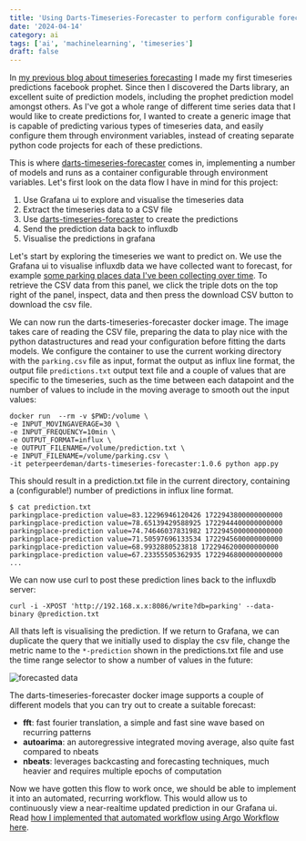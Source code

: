 ```yaml
---
title: 'Using Darts-Timeseries-Forecaster to perform configurable forecasting on timeseries'
date: '2024-04-14'
category: ai
tags: ['ai', 'machinelearning', 'timeseries']
draft: false
---
```


In [my previous blog about timeseries forecasting](./predicting-timeseries-data-using-facebook-prophet-in-a-python-flask-service-influxdb-and-grafana-on-raspberry-pi) I made my first timeseries predictions facebook prophet. Since then I discovered the Darts library, an excellent suite of prediction models, including the prophet prediction model amongst others. As I've got a whole range of different time series data that I would like to create predictions for, I wanted to create a generic image that is capable of predicting various types of timeseries data, and easily configure them through environment variables, instead of creating separate python code projects for each of these predictions.

This is where [darts-timeseries-forecaster](https://github.com/peterpeerdeman/darts-timeseries-forecaster) comes in, implementing a number of models and runs as a container configurable through environment variables. Let's first look on the data flow I have in mind for this project:

1) Use Grafana ui to explore and visualise the timeseries data
2) Extract the timeseries data to a CSV file
3) Use [darts-timeseries-forecaster](https://github.com/peterpeerdeman/darts-timeseries-forecaster) to create the predictions
4) Send the prediction data back to influxdb
5) Visualise the predictions in grafana

Let's start by exploring the timeseries we want to predict on. We use the Grafana ui to visualise influxdb data we have collected want to forecast, for example [some parking places data I've been collecting over time](https://hashbang.nl/blog/rasplogger-influxdb-grafana-dashboards-showcase). To retrieve the CSV data from this panel, we click the triple dots on the top right of the panel, inspect, data and then press the download CSV button to download the csv file.

We can now run the darts-timeseries-forecaster docker image. The image takes care of reading the CSV file, preparing the data to play nice with the python datastructures and read your configuration before fitting the darts models. We configure the container to use the current working directory with the `parking.csv` file as input, format the output as influx line format, the output file `predictions.txt` output text file and a couple of values that are specific to the timeseries, such as the time between each datapoint and the number of values to include in the moving average to smooth out the input values:

```
docker run  --rm -v $PWD:/volume \
-e INPUT_MOVINGAVERAGE=30 \ 
-e INPUT_FREQUENCY=10min \
-e OUTPUT_FORMAT=influx \
-e OUTPUT_FILENAME=/volume/prediction.txt \
-e INPUT_FILENAME=/volume/parking.csv \
-it peterpeerdeman/darts-timeseries-forecaster:1.0.6 python app.py
```

This should result in a prediction.txt file in the current directory, containing a (configurable!) number of predictions in influx line format.

```
$ cat prediction.txt
parkingplace-prediction value=83.12296946120426 1722943800000000000
parkingplace-prediction value=78.65139429588925 1722944400000000000
parkingplace-prediction value=74.74646037831982 1722945000000000000
parkingplace-prediction value=71.50597696133534 1722945600000000000
parkingplace-prediction value=68.9932880523818 1722946200000000000
parkingplace-prediction value=67.23355505362935 1722946800000000000
...
```

We can now use curl to post these prediction lines back to the influxdb server: 

```
curl -i -XPOST 'http://192.168.x.x:8086/write?db=parking' --data-binary @prediction.txt
```

All thats left is visualising the prediction. If we return to Grafana, we can duplicate the query that we initially used to display the csv file, change the metric name to the `*-prediction` shown in the predictions.txt file and use the time range selector to show a number of values in the future:

![forecasted data](../assets/images/2024-04-14-forecast.png)

The darts-timeseries-forecaster docker image supports a couple of different models that you can try out to create a suitable forecast:

- **fft**: fast fourier translation, a simple and fast sine wave based on recurring patterns
- **autoarima**: an autoregressive integrated moving average, also quite fast compared to nbeats
- **nbeats**: leverages backcasting and forecasting techniques, much heavier and requires multiple epochs of computation

Now we have gotten this flow to work once, we should be able to implement it into an automated, recurring workflow. This would allow us to continuously view a near-realtime updated prediction in our Grafana ui. Read [how I implemented that automated workflow using Argo Workflow here](./creating-an-mlops-pipeline-to-extract-forecast-and-load-timeseries-using-argo-cron-workflow-and-darts-timeseries-forecaster).
